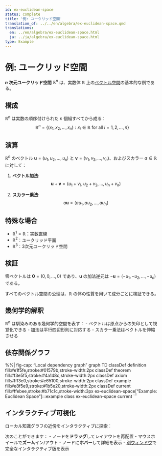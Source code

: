 ```yaml
---
id: ex-euclidean-space
status: complete
title: '例: ユークリッド空間'
translation_of: ../../en/algebra/ex-euclidean-space.qmd
translations:
  en: ../en/algebra/ex-euclidean-space.html
  ja: ../ja/algebra/ex-euclidean-space.html
type: Example
---
```


# 例: ユークリッド空間 {#ex-euclidean-space}

**$n$ 次元ユークリッド空間** $\mathbb{R}^n$ は、実数体 $\mathbb{R}$ 上の[ベクトル空間](def-vector-space.qmd)の基本的な例である。

## 構成

$\mathbb{R}^n$ は実数の順序付けられた $n$ 個組すべてから成る：
$$\mathbb{R}^n = \{(x_1, x_2, \ldots, x_n) : x_i \in \mathbb{R} \text{ for all } i = 1, 2, \ldots, n\}$$

## 演算

$\mathbb{R}^n$ のベクトル $\mathbf{u} = (u_1, u_2, \ldots, u_n)$ と $\mathbf{v} = (v_1, v_2, \ldots, v_n)$、およびスカラー $a \in \mathbb{R}$ に対して：

1. **ベクトル加法**:
   $$\mathbf{u} + \mathbf{v} = (u_1 + v_1, u_2 + v_2, \ldots, u_n + v_n)$$

2. **スカラー乗法**:
   $$a\mathbf{u} = (au_1, au_2, \ldots, au_n)$$

## 特殊な場合

- $\mathbb{R}^1 = \mathbb{R}$：実数直線
- $\mathbb{R}^2$：ユークリッド平面
- $\mathbb{R}^3$：3次元ユークリッド空間

## 検証

零ベクトルは $\mathbf{0} = (0, 0, \ldots, 0)$ であり、$\mathbf{u}$ の加法逆元は $-\mathbf{u} = (-u_1, -u_2, \ldots, -u_n)$ である。

すべてのベクトル空間の公理は、$\mathbb{R}$ の体の性質を用いて成分ごとに検証できる。

## 幾何学的解釈

$\mathbb{R}^n$ は馴染みのある幾何学的空間を表す：
- ベクトルは原点からの矢印として視覚化できる
- 加法は平行四辺形則に対応する
- スカラー乗法はベクトルを伸縮させる

## 依存関係グラフ

%%| fig-cap: "Local dependency graph"
graph TD
    classDef definition fill:#e1f5fe,stroke:#01579b,stroke-width:2px
    classDef theorem fill:#f3e5f5,stroke:#4a148c,stroke-width:2px
    classDef axiom fill:#fff3e0,stroke:#e65100,stroke-width:2px
    classDef example fill:#e8f5e9,stroke:#1b5e20,stroke-width:2px
    classDef current fill:#ffebee,stroke:#b71c1c,stroke-width:3px
    ex-euclidean-space["Example: Euclidean Space"]:::example
    class ex-euclidean-space current
```

## インタラクティブ可視化

ローカル知識グラフの近傍をインタラクティブに探索：

::: {.graph-viz data-id="ex-euclidean-space" data-width="700" data-height="500"}
:::

次のことができます：
- ノードを**ドラッグ**してレイアウトを再配置
- マウスホイールで**ズーム**イン/アウト
- ノードに**ホバー**して詳細を表示
- [別ウィンドウ](../../output/interactive/ex-euclidean-space.html){target="_blank"}で完全なインタラクティブ版を表示
